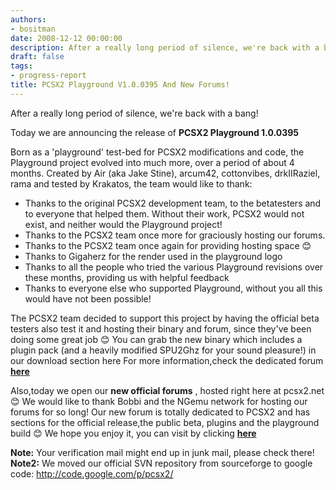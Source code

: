 ```yaml
---
authors:
- bositman
date: 2008-12-12 00:00:00
description: After a really long period of silence, we're back with a bang!
draft: false
tags:
- progress-report
title: PCSX2 Playground V1.0.0395 And New Forums!
---
```


After a really long period of silence, we're back with a bang!

<!-- truncate -->

Today we are announcing the release of **PCSX2 Playground 1.0.0395**

Born as a 'playground' test-bed for PCSX2 modifications and code, the
Playground project evolved into much more, over a period of about 4
months.
Created by Air (aka Jake Stine), arcum42, cottonvibes, drkIIRaziel, rama
and tested by Krakatos, the team would like to thank:

- Thanks to the original PCSX2 development team, to the betatesters and
to everyone that helped them. Without their work, PCSX2 would not exist,
and neither would the Playground project!
- Thanks to the PCSX2 team once more for graciously hosting our forums.
- Thanks to the PCSX2 team once again for providing hosting space
😊
- Thanks to Gigaherz for the render used in the playground logo
- Thanks to all the people who tried the various Playground revisions
over these months, providing us with helpful feedback
- Thanks to everyone else who supported Playground, without you all this
would have not been possible!

The PCSX2 team decided to support this project by having the official
beta testers also test it and hosting their binary and forum, since
they've been doing some great job
😊
You can grab the new binary which includes a plugin pack (and a heavily
modified SPU2Ghz for your sound pleasure!) in our download section here
For more information,check the dedicated forum
**[here](http://forums.pcsx2.net/thread-2341.html)**

Also,today we open our **new official forums** , hosted right here at
pcsx2.net
😊 We would like to thank Bobbi and the NGemu
network for hosting our forums for so long!
Our new forum is totally dedicated to PCSX2 and has sections for the
official release,the public beta, plugins and the playground build
😊
We hope you enjoy it, you can visit by clicking
**[here](http://forums.pcsx2.net/index.php)**

**Note:** Your verification mail might end up in junk mail, please check
there!
**Note2:** We moved our official SVN repository from sourceforge to
google code: <http://code.google.com/p/pcsx2/>
